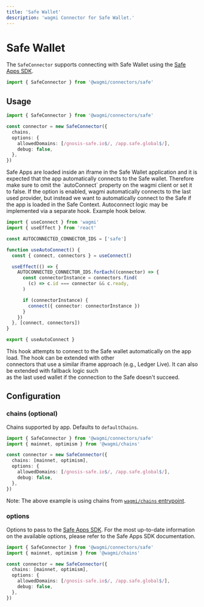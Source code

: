 ```yaml
---
title: 'Safe Wallet'
description: 'wagmi Connector for Safe Wallet.'
---
```


# Safe Wallet

The `SafeConnector` supports connecting with Safe Wallet using the [Safe Apps SDK](https://github.com/safe-global/safe-apps-sdk).

```ts
import { SafeConnector } from '@wagmi/connectors/safe'
```

## Usage

```ts
import { SafeConnector } from '@wagmi/connectors/safe'

const connector = new SafeConnector({
  chains,
  options: {
    allowedDomains: [/gnosis-safe.io$/, /app.safe.global$/],
    debug: false,
  },
})
```

<Callout type="warning">
  Safe Apps are loaded inside an iframe in the Safe Wallet application and it is
  expected that the app automatically connects to the Safe wallet. Therefore
  make sure to omit the `autoConnect` property on the wagmi client or set it to
  false. If the option is enabled, wagmi automatically connects to the last used
  provider, but instead we want to automatically connect to the Safe if the app
  is loaded in the Safe Context. Autoconnect logic may be implemented via a
  separate hook. Example hook below.
</Callout>

```ts
import { useConnect } from 'wagmi'
import { useEffect } from 'react'

const AUTOCONNECTED_CONNECTOR_IDS = ['safe']

function useAutoConnect() {
  const { connect, connectors } = useConnect()

  useEffect(() => {
    AUTOCONNECTED_CONNECTOR_IDS.forEach((connector) => {
      const connectorInstance = connectors.find(
        (c) => c.id === connector && c.ready,
      )

      if (connectorInstance) {
        connect({ connector: connectorInstance })
      }
    })
  }, [connect, connectors])
}

export { useAutoConnect }
```

This hook attempts to connect to the Safe wallet automatically on the app load. The hook can be extended with other  
connectors that use a similar iframe approach (e.g., Ledger Live). It can also be extended with fallback logic such  
as the last used wallet if the connection to the Safe doesn't succeed.

## Configuration

### chains (optional)

Chains supported by app. Defaults to `defaultChains`.

```ts
import { SafeConnector } from '@wagmi/connectors/safe'
import { mainnet, optimism } from '@wagmi/chains'

const connector = new SafeConnector({
  chains: [mainnet, optimism],
  options: {
    allowedDomains: [/gnosis-safe.io$/, /app.safe.global$/],
    debug: false,
  },
})
```

Note: The above example is using chains from [`wagmi/chains` entrypoint](/react/chains#wagmichains).

### options

Options to pass to the [Safe Apps SDK](https://github.com/safe-global/safe-apps-sdk/tree/main/packages/safe-apps-sdk). For
the most up-to-date information on the available options, please refer to the Safe Apps SDK documentation.

```ts
import { SafeConnector } from '@wagmi/connectors/safe'
import { mainnet, optimism } from '@wagmi/chains'

const connector = new SafeConnector({
  chains: [mainnet, optimism],
  options: {
    allowedDomains: [/gnosis-safe.io$/, /app.safe.global$/],
    debug: false,
  },
})
```
